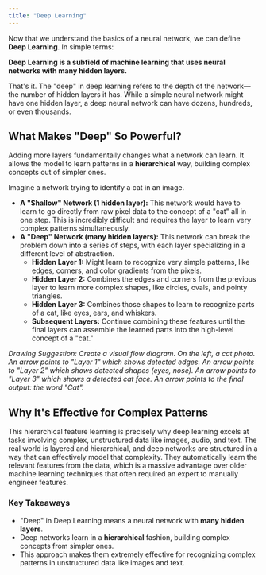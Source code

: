 ```yaml
---
title: "Deep Learning"
---
```


Now that we understand the basics of a neural network, we can define **Deep Learning**. In simple terms:

**Deep Learning is a subfield of machine learning that uses neural networks with many hidden layers.**

That's it. The "deep" in deep learning refers to the depth of the network—the number of hidden layers it has. While a simple neural network might have one hidden layer, a deep neural network can have dozens, hundreds, or even thousands.

## What Makes "Deep" So Powerful?

Adding more layers fundamentally changes what a network can learn. It allows the model to learn patterns in a **hierarchical** way, building complex concepts out of simpler ones.

Imagine a network trying to identify a cat in an image.

- **A "Shallow" Network (1 hidden layer):** This network would have to learn to go directly from raw pixel data to the concept of a "cat" all in one step. This is incredibly difficult and requires the layer to learn very complex patterns simultaneously.
- **A "Deep" Network (many hidden layers):** This network can break the problem down into a series of steps, with each layer specializing in a different level of abstraction.
  - **Hidden Layer 1:** Might learn to recognize very simple patterns, like edges, corners, and color gradients from the pixels.
  - **Hidden Layer 2:** Combines the edges and corners from the previous layer to learn more complex shapes, like circles, ovals, and pointy triangles.
  - **Hidden Layer 3:** Combines those shapes to learn to recognize parts of a cat, like eyes, ears, and whiskers.
  - **Subsequent Layers:** Continue combining these features until the final layers can assemble the learned parts into the high-level concept of a "cat."

_Drawing Suggestion:_ _Create a visual flow diagram. On the left, a cat photo. An arrow points to "Layer 1" which shows detected edges. An arrow points to "Layer 2" which shows detected shapes (eyes, nose). An arrow points to "Layer 3" which shows a detected cat face. An arrow points to the final output: the word "Cat"._

## Why It's Effective for Complex Patterns

This hierarchical feature learning is precisely why deep learning excels at tasks involving complex, unstructured data like images, audio, and text. The real world is layered and hierarchical, and deep networks are structured in a way that can effectively model that complexity. They automatically learn the relevant features from the data, which is a massive advantage over older machine learning techniques that often required an expert to manually engineer features.

### Key Takeaways

- "Deep" in Deep Learning means a neural network with **many hidden layers**.
- Deep networks learn in a **hierarchical** fashion, building complex concepts from simpler ones.
- This approach makes them extremely effective for recognizing complex patterns in unstructured data like images and text.